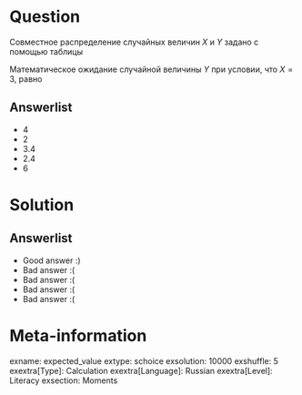 Question
========
Совместное распределение случайных величин $X$ и $Y$ задано с помощью таблицы

\begin{tabular}{llll}
\toprule
& $X=3$     &  $X=4$    & $X=5$    \\
\midrule
$Y= 3$  & 0.1   &  0.3  & 0.1   \\
$Y= 4$  & 0.15  &  0.05 & 0.05  \\
$Y =6$  & 0.05  &  0.15 & 0.05  \\
\bottomrule
\end{tabular}

Математическое ожидание случайной величины $Y$ при условии, что $X=3$, равно



Answerlist
----------
*  4
*  2
*  3.4
*  2.4
*  6

Solution
========

Answerlist
----------
*  Good answer :)
*  Bad answer :(
*  Bad answer :(
*  Bad answer :(
*  Bad answer :(

Meta-information
================
exname: expected_value
extype: schoice
exsolution: 10000
exshuffle: 5
exextra[Type]: Calculation
exextra[Language]: Russian
exextra[Level]: Literacy
exsection: Moments
